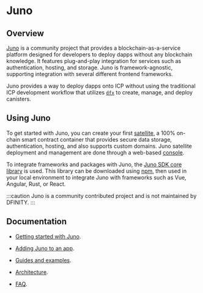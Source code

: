 # Juno

## Overview

[Juno](https://juno.build/) is a community project that provides a blockchain-as-a-service platform designed for developers to deploy dapps without any blockchain knowledge. It features plug-and-play integration for services such as authentication, hosting, and storage. Juno is framework-agnostic, supporting integration with several different frontend frameworks.

Juno provides a way to deploy dapps onto ICP without using the traditional ICP development workflow that utilizes [`dfx`](/docs/current/developer-docs/getting-started/install/) to create, manage, and deploy canisters.

## Using Juno

To get started with Juno, you can create your first [satellite](https://juno.build/docs/add-juno-to-an-app/create-a-satellite), a 100% on-chain smart contract container that provides secure data storage, authentication, hosting, and also supports custom domains. Juno satellite deployment and management are done through a web-based [console](https://console.juno.build/).

To integrate frameworks and packages with Juno, the [Juno SDK core library](https://www.npmjs.com/package/@junobuild/core) is used. This library can be downloaded using [npm](https://www.npmjs.com/), then used in your local environment to integrate Juno with frameworks such as Vue, Angular, Rust, or React.

:::caution
Juno is a community contributed project and is not maintained by DFINITY.
:::

## Documentation

- [Getting started with Juno](https://juno.build/docs/intro).

- [Adding Juno to an app](https://juno.build/docs/category/add-juno-to-an-app).

- [Guides and examples](https://juno.build/docs/category/guides-and-examples).

- [Architecture](https://juno.build/docs/architecture).

- [FAQ](https://juno.build/docs/faq).


